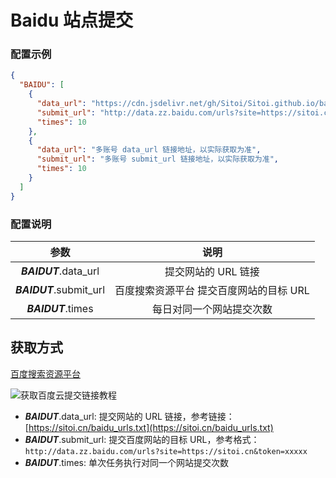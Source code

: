 
<Cards>
  <Card
    title="AcFun"
    href="/settings/acfun"
  />
  <Card
    title="阿里云盘"
    href="/settings/aliyun"
  />
  <Card
    title="奥拉星"
    href="/settings/aolaxing"
  />
  <Card
    title="Baidu 站点提交"
    href="/settings/baidu"
  />
  <Card
    title="Bilibili"
    href="/settings/bilibili"
  />
  <Card
    title="恩山无线论坛"
    href="/settings/enshan"
  />
  <Card
    title="i茅台"
    href="/settings/imaotai"
  />
  <Card
    title="爱奇艺"
    href="/settings/iqiyi"
  />
  <Card
    title="全民 K 歌"
    href="/settings/kgqq"
  />
  <Card
    title="小米运动"
    href="/settings/mimotion"
  />
  <Card
    title="什么值得买"
    href="/settings/smzdm"
  />
  <Card
    title="百度贴吧"
    href="/settings/tieba"
  />
  <Card
    title="V2EX"
    href="/settings/v2ex"
  />
  <Card
    title="有道云笔记"
    href="/settings/youdao"
  />
</Cards>

# Baidu 站点提交

### 配置示例

```json filename="config.json" copy
{
  "BAIDU": [
    {
      "data_url": "https://cdn.jsdelivr.net/gh/Sitoi/Sitoi.github.io/baidu_urls.txt",
      "submit_url": "http://data.zz.baidu.com/urls?site=https://sitoi.cn&token=xxxxxx",
      "times": 10
    },
    {
      "data_url": "多账号 data_url 链接地址，以实际获取为准",
      "submit_url": "多账号 submit_url 链接地址，以实际获取为准",
      "times": 10
    }
  ]
}
```

### 配置说明

|          参数           |                  说明                   |
| :---------------------: | :-------------------------------------: |
|  _**BAIDUT**_.data_url  |           提交网站的 URL 链接           |
| _**BAIDUT**_.submit_url | 百度搜索资源平台 提交百度网站的目标 URL |
|   _**BAIDUT**_.times    |        每日对同一个网站提交次数         |

## 获取方式

[百度搜索资源平台](https://ziyuan.baidu.com/site/index#/)

![获取百度云提交链接教程](../img/submit_url.png)

- _**BAIDUT**_.data_url: 提交网站的 URL 链接，参考链接：[https://sitoi.cn/baidu_urls.txt](https://sitoi.cn/baidu_urls.txt)
- _**BAIDUT**_.submit_url: 提交百度网站的目标 URL，参考格式：`http://data.zz.baidu.com/urls?site=https://sitoi.cn&token=xxxxx`
- _**BAIDUT**_.times: 单次任务执行对同一个网站提交次数
